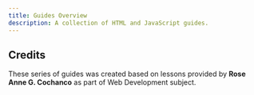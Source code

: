 ```yaml
---
title: Guides Overview
description: A collection of HTML and JavaScript guides.
---
```


<Cards>
  <Card title="HTML" description="A collection of HTML guides" href="/guides/overview" />
  <Card title="JavaScript" description="A collection of JavaScript guides" href="/guides/introduction" />
</Cards>

<Callout>

## Credits

These series of guides was created based on lessons provided by **Rose Anne G. Cochanco** as part of Web Development subject.

</Callout>
